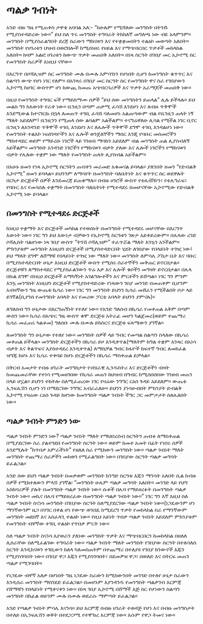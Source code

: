 # ጣልቃ ገብነት

አንድ ብዙ ግዜ የሚጠቀስ ታዋቂ አባባል አለ:- “ከሁሉም የሚሻለው መንግስት በትንሹ የሚያስተዳድረው ነው።” ይህ ስለ ጥሩ መንግስት ተግባራት ትክክለኛ መግለጫ ነው ብዬ አላምንም። መንግስት በሚያስፈልግበት ደረጃ ስራውን ማከናወን እና የተቋቋመበትን ተልዕኮ መወጣት አለበት። መንግስት የሀገሪቱን ህዝብ በወሮበሎች ከሚሰነዘሩ የሀይል እና የማጭበርበር ጥቃቶች መከላከል አለበት። ከዛም አልፎ ሀገሪቱን ከውጭ ጥቃት መጠበቅ አለበት። በነጻ ስርዓት በገበያ መር ኢኮኖሚ ስር የመንግስት ስራዎች እነዚህ ናቸው።

በእርግጥ በሶሻሊዝም ስር መንግስት ሙሉ በሙሉ አምባገነን የሆነበት ሲሆን ከመንግስት ቁጥጥር እና ስልጣን ውጭ የሆነ ነገር የለም። በአንጻሩ በገበያ መር ስርዓት ስር የመንግስት ዋና ስራ የገበያውን ኢኮኖሚ ከሀገር ውስጥም ሆነ ከውጪ ከመጡ አጭበርባሪዎች እና ጥቃት አራማጆች መጠበቅ ነው።

በዚህ የመንግስት ተግባር ፍች የማይስማሙ ሰዎች “ይህ ሰው መንግስትን ይጠላል” ሊሉ ይችላሉ። ይህ መልስ ግን ከእውነት የራቀ ነው። ቤንዚን በጣም ጠቃሚ ፈሳሽ እንደሆነ እና ለብዙ ጥቅሞች እንደሚውል ከተናገርኩ በኋላ ለመጠጥ ተገቢ ፈሳሽ ባለመሆኑ አልጠጣውም ብል የቤንዚን ጠላት ነኝ ማለት አይደለም፤ ቤንዚንን የሚጠላ ሰው ልባልም አልችልም። ተናግሬዋለሁ ሊባል የሚችል ነገር ቢኖር ቤንዚን ለአንዳንድ ጥቅሞች ተገቢ እንደሆነ እና ለሌሎች ጥቅሞች ደግሞ ተገቢ እንዳልሆነ ነው። የመንግስት ተልእኮ ነፍሰገዳዮችን እና ሌሎች ወንጀለኞችን ማሰር እንጂ የባቡር መስመሮችን ማስተዳደር ወይም የማይረቡ ነገሮች ላይ ገንዘብ ማባከን አይደለም ብል መንግስት ጠል ሊያስብለኝ አይችልም። መንግስት አንዳንድ ነገሮችን የማከናወን ብቃት ያለው እና ሌሎች ነገሮችን የማከናወን ብቃት የሌለው ተቋም ነው ማለት የመንግስት ጠላት ሊያስብል አይችልም።

በአሁኑ ዘመን የነጻ ኢኮኖሚ ስርዓትን ጠብቀን መራመድ አቁመናል ይባላል። ያለንበት ዘመን “የድብልቅ ኢኮኖሚ” ዘመን ይባላል። ይህንንም ለማሳየት በመንግስት ባለቤትነት እና ቁጥጥር ስር ወደዋሉት በርካታ ድርጅቶች ሰዎች እንደመረጃ ይጠቁማሉ። በብዙ ሀገሮች ውስጥ የቴሌቭዥን፣ የቴሌግራፍ፣ የባቡር እና የመሳሰሉ ተቋማት በመንግስት ባለቤትነት የሚተዳደሩ በመሆናቸው ኢኮኖሚው የድብልቅ ኢኮኖሚ ነው ይባላል።

## በመንግስት የሚተዳደሩ ድርጅቶች

ከነዚህ ተቋማት እና ድርጅቶች መካከል የተወሰኑት በመንግስት የሚተዳደሩ መሆናቸው በእርግጥ እውነት ነው። ነገር ግን ይህ እውነታ ብቻውን የኢኮኖሚ ስርዓቱን ገጽታ አይቀይረውም። በሌላው ረገድ ሶሻሊስት ባልሆነው ነጻ ገበያ ውስጥ “ትንሽ ሶሻሊዝም” ተፈጥሯል ማለት እንኳን አንችልም። ምክንያቱም መንግስት እነዚህን ድርጅቶች በሚያስተዳድርበት ሂደት ለገበያው የበላይነት ተገዢ ነው፤ ይህ ማለት ደግሞ ለሸማቹ የበላይነት ተገዢ ነው ማለት ነው። መንግስት ለምሳሌ ፖስታ ቤት እና ባቡር በሚያስተዳድርበት ሁኔታ እነዚህ ድርጅቶች ውስጥ የሚሰሩ ሰራተኞችን መቅጠር ይኖርበታል። ድርጅቶቹን ለማስተዳደር የሚያስፈልገውን ጥሬ እቃ እና ሌሎች ቁሶችን መግዛት ይኖርበታል። በሌላ በኩል ደግሞ በነዚህ ድርጅቶች አማካኝነት አገልግሎቶችን እና ምርቶችን ይሸጣል። ነገር ግን ምንም እንኳ መንግስት እነዚህን ድርጅቶች የሚያስተዳድረው የነጻውን ገበያ መንገድ በመጠቀም ቢሆንም አብዛኛውን ግዜ ውጤቱ ኪሳራ ነው። ነገር ግን መንግስት ይህንን ኪሳራ መሸፈን የሚችልበት ቦታ ላይ ይገኛል(ቢያንስ የመንግስት አባላት እና የመሪው ፓርቲ አባላት ይህንን ያምናሉ)።

ለግለሰብ ግን ሁኔታው በእርግጠኝነት የተለየ ነው። የአንድ ግለሰብ በኪሳራ የመቀጠል አቅም በጣም ውስን ነው። ኪሳራ በአጭር ግዜ ውስጥ ቁሞ ድርጅቱ አትራፊ መሆን ካልጀመረ(ወይም ተጨማሪ ኪሳራ መፈጠሩ ካልቆመ) ግለሰቡ ሙሉ በሙሉ ይከስርና ድርጅቱ ፍጻሜውን ያገኛል።

ለመንግስት ግን ሁኔታው የተለየ ነው። መንግስት ሰዎች ላይ ግብር የመጣል ስልጣን ስላለው በኪሳራ መቀጠል ይችላል። መንግስት ድርጅቶችን በኪሳራ ይዞ እንዲቀጥል(ማለትም ከግል ተቋም አንጻር በአነሳ ብቃት እና ቅልጥፍና እያስተዳደረ እንዲቀጥል) ለማስቻል ግብር ከፋዮች ከፍተኛ ግብር ለመክፈል ዝግጁ ከሆኑ እና ኪሳራ ተቀባይ ከሆኑ ድርጅቶችን በኪሳራ ማስቀጠል ይቻላል።

በቅርብ አመታት የብዙ ሀገራት መንግስታት የብሄራዊ ኢንዱስትሪ እና ድርጅቶችን ብዛት ከመጨመራቸው የተነሳ የሚመዘገበው የኪሳራ መጠን ከህዝብ በግብር ከሚሰበሰበው ገንዘብ መጠን በላይ ሆኗል። ይህንን ተከትሎ ስለሚፈጠረው ነገር የዛሬው ንግግር ርዕሰ ጉዳይ አይደለም። ውጤቱ ኢንፍሌሽን ሲሆን ነገ በማደርገው ንግግር አብራራለሁ። ይህንን ያነሳሁብበት ምክንያት ድብልቅ ኢኮኖሚ የዛሬው ርዕሰ ጉዳይ ከሆነው ከመንግስት ጣልቃ ገብነት ችግር ጋር መምታታት ስለሌለበት ነው።

## ጣልቃ ገብነት ምንድን ነው

ጣልቃ ገብነት ምንድን ነው? ጣልቃ ገብነት ማለት የማህበረሰብ ስርዓትን ጠብቆ ለማስቀጠል በሚያደርገው ስራ ያልተገደበ የመንግስት ስርዓት ነው። ወይም ከመቶ አመት በፊት የነበሩ ሰዎች እንደሚሉት “ከጥበቃ አምራችነት" የዘለለ ስራ የሚከውን መንግስት ነው። ጣልቃ ገብነት ማለት መንግስት ተጨማሪ ስራዎችን መከወን የሚፈልግበት ነው። በገበያው ስርዓት ጣልቃ መግባት ይፈልጋል።

አንድ ሰው ይህን ጣልቃ ገብነት በመቃወም መንግስት ከንግድ ስርዓቱ እጁን ማንሳት አለበት ሲል ከብዙ ሰዎች የሚከተለውን ምላሽ ያገኛል፡ “መንግስት ሁሌም ጣልቃ መግባት አለበት። መንገድ ላይ የህግ አስከባሪዎች ያሉት በመንግስት ጣልቃ ገብነት ነው። ሱቆች በሌባ የማይዘረፉት በመንግስት ጣልቃ ገብነት ነው። መኪና በሌባ የማይዘረፈው በመንግስት ጣልቃ ገብነት ነው።” ነገር ግን እኛ እዚህ ስለ ጣልቃ ገብነት ስናነሳ መንግስት በገበያው ስርዓት ስለሚያደርገው ጣልቃ ገብነት ነው።(ነጋዴውንም ሆነ ማንኛውንም ዜጋ በሃገር በቀል ሆነ የውጭ ወንበዴ ከሚደረግ ጥቃት የመከላከል ስራ የማንኛውም መንግስት መደበኛ እና አስፈላጊ ተልዕኮ ነው። የዚህ አይነት ጥበቃ ጣልቃ ገብነት አይደለም ምክንያቱም የመንግስት ብቸኛው ተገቢ ተልዕኮ የጥበቃ ምርት ነው።

ስለ ጣልቃ ገብነት ስናነሳ እያወራን ያለነው መንግስት ጥቃት እና ማጭበርበርን ከመከላከል በዘለለ ሊሰራቸው ስለሚፈልገው ተግባራት ነው። ጣልቃ ገብነት ማለት መንግስት የገበያው ስርዓት በተለሳለሰ ስርዓት እንዲከናወን ተገቢውን ከለላ ካለመስጠትም በተጨማሪ በተለያዩ የገበያ ክንውኖች እጁን የሚያስገባበት ነው። በገበያ ዋጋ እጁን የሚያስገባበት፣ በደመዎዝ ዋጋ፣ በወለድ እና በትርፍ መጠን ጣልቃ የሚገባበት።

የነጋዴው ብቸኛ አለቃ በሆነበት ግዜ ነጋዴው ስራውን ከሚከውንበት መንገድ በተለየ ሁኔታ ስራውን እንዲሰራ መንግስት ማስገደድ ይፈልጋል። በመሆኑም እያንዳንዱ የመንግስት ጣልቃገብ እርምጃ የሸማቹን የበላይነት የሚቀናቀን ነው። በነጻ ገበያ ኢኮኖሚ በሸማች እጅ ስር የሆነውን ስልጣን መንግስት በከፊል ወይንም ሙሉ በሙሉ ወደራሱ ማምጣት ይፈልጋል።

አንድ የጣልቃ ገብነት ምሳሌ እናንሳ። ይህ እርምጃ በብዙ ሀገራት ተወዳጅ የሆነ እና በብዙ መንግስታት በተለይ በኢንፍሌሽን ወቅት በተደጋጋሚ የተሞከረ እርምጃ ነው። እሱም የዋጋ ትመና ነው።
